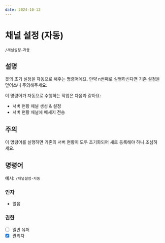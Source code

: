 ```yaml
---
date: 2024-10-12
---
```


# 채널 설정 (자동)
```/채널설정-자동```

## 설명
봇의 초기 설정을 자동으로 해주는 명령어에요. 만약 n번째로 실행하신다면 기존 설정을 덮어쓰니 주의해주세요.

이 명령어가 자동으로 수행하는 작업은 다음과 같아요:
* 서버 현황 채널 생성 & 설정
* 서버 현황 채널에 메세지 전송

## 주의
이 명령어를 실행하면 기존의 서버 현황이 모두 초기화되어 새로 등록해야 하니 조심하세요.

## 명령어
예시: ```/채널설정-자동```

### 인자
* 없음

### 권한
* [ ] 일반 유저
* [x] 관리자